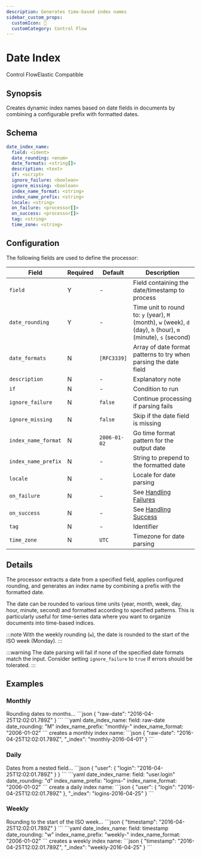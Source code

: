 ```yaml
---
description: Generates time-based index names
sidebar_custom_props: 
  customIcon: 📅
  customCategory: Control Flow
---
```


# Date Index

<span className="theme-doc-version-badge badge badge--primary">Control Flow</span><span className="theme-doc-version-badge badge badge--secondary">Elastic Compatible</span>

## Synopsis

Creates dynamic index names based on date fields in documents by combining a configurable prefix with formatted dates.

## Schema

```yaml {2,3}
date_index_name:
  field: <ident>
  date_rounding: <enum>
  date_formats: <string[]>
  description: <text>
  if: <script>
  ignore_failure: <boolean>
  ignore_missing: <boolean>
  index_name_format: <string>
  index_name_prefix: <string>
  locale: <string>
  on_failure: <processor[]>
  on_success: <processor[]>
  tag: <string>
  time_zone: <string>
```

## Configuration

The following fields are used to define the processor:

|Field|Required|Default|Description|
|---|---|---|---|
|`field`|Y|-|Field containing the date/timestamp to process|
|`date_rounding`|Y|-|Time unit to round to: `y` (year), `M` (month), `w` (week), `d` (day), `h` (hour), `m` (minute), `s` (second)|
|`date_formats`|N|`[RFC3339]`|Array of date format patterns to try when parsing the date field|
|`description`|N|-|Explanatory note|
|`if`|N|-|Condition to run|
|`ignore_failure`|N|`false`|Continue processing if parsing fails|
|`ignore_missing`|N|`false`|Skip if the date field is missing|
|`index_name_format`|N|`2006-01-02`|Go time format pattern for the output date|
|`index_name_prefix`|N|-|String to prepend to the formatted date|
|`locale`|N|-|Locale for date parsing|
|`on_failure`|N|-|See [Handling Failures](../handling-failures.mdx)|
|`on_success`|N|-|See [Handling Success](../handling-success.mdx)|
|`tag`|N|-|Identifier|
|`time_zone`|N|`UTC`|Timezone for date parsing|

## Details

The processor extracts a date from a specified field, applies configured rounding, and generates an index name by combining a prefix with the formatted date.

The date can be rounded to various time units (year, month, week, day, hour, minute, second) and formatted according to specified patterns. This is particularly useful for time-series data where you want to organize documents into time-based indices.

:::note
With the weekly rounding (`w`), the date is rounded to the start of the ISO week (Monday).
:::

:::warning
The date parsing will fail if none of the specified date formats match the input. Consider setting `ignore_failure` to `true` if errors should be tolerated.
:::

## Examples

### Monthly

<ExampleGrid>
  <CommentCol>
    Rounding dates to months...
  </CommentCol>
  <CodeCol>
    ```json
    {
      "raw-date": "2016-04-25T12:02:01.789Z"
    }
    ```
    ```yaml
    date_index_name:
      field: raw-date
      date_rounding: "M"
      index_name_prefix: "monthly-"
      index_name_format: "2006-01-02"
    ```
  </CodeCol>
  <CommentCol>
    creates a monthly index name:
  </CommentCol>
  <CodeCol>
    ```json
    {
      "raw-date": "2016-04-25T12:02:01.789Z",
      "_index": "monthly-2016-04-01"
    }
    ```
  </CodeCol>
</ExampleGrid>

### Daily

<ExampleGrid>
  <CommentCol>
    Dates from a nested field...
  </CommentCol>
  <CodeCol>
    ```json
    {
      "user": {
        "login": "2016-04-25T12:02:01.789Z"
      }
    }
    ```
    ```yaml
    date_index_name:
      field: "user.login"
      date_rounding: "d"
      index_name_prefix: "logins-"
      index_name_format: "2006-01-02"
    ```
  </CodeCol>
  <CommentCol>
    create a daily index name:
  </CommentCol>
  <CodeCol>
    ```json
    {
      "user": {
        "login": "2016-04-25T12:02:01.789Z"
      },
      "_index": "logins-2016-04-25"
    }
    ```
  </CodeCol>
</ExampleGrid>

### Weekly

<ExampleGrid>
  <CommentCol>
    Rounding to the start of the ISO week...
  </CommentCol>
  <CodeCol>
    ```json
    {
      "timestamp": "2016-04-25T12:02:01.789Z"
    }
    ```
    ```yaml
    date_index_name:
      field: timestamp
      date_rounding: "w"
      index_name_prefix: "weekly-"
      index_name_format: "2006-01-02"
    ```
  </CodeCol>
  <CommentCol>
    creates a weekly index name:
  </CommentCol>
  <CodeCol>
    ```json
    {
      "timestamp": "2016-04-25T12:02:01.789Z",
      "_index": "weekly-2016-04-25"
    }
    ```
  </CodeCol>
</ExampleGrid>
